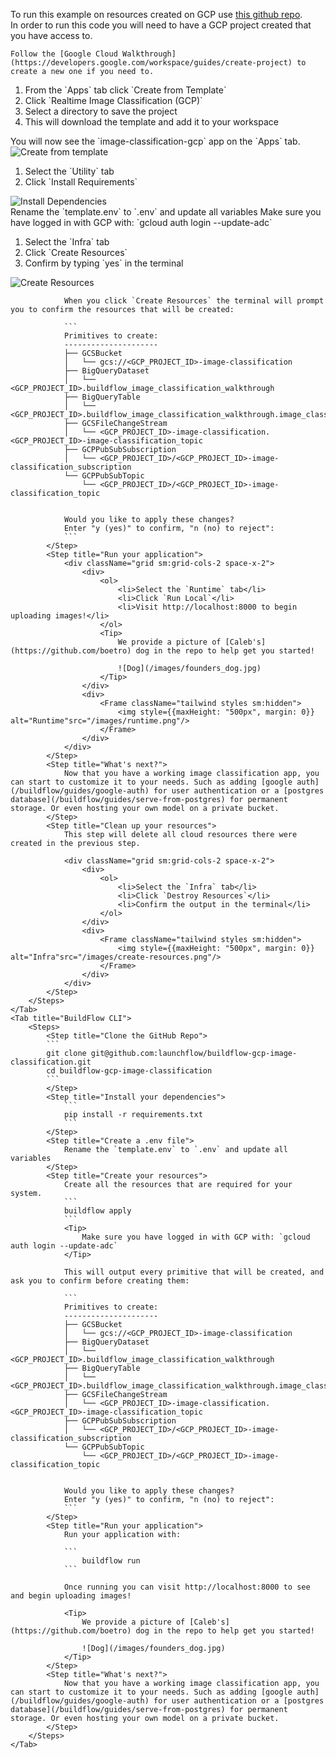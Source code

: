 To run this example on resources created on GCP use [this github repo](https://github.com/launchflow/buildflow-templates/tree/main/walkthroughs/realtime-image-classification-gcp).
<Note>    
    In order to run this code you will need to have a GCP project created that you have access to.

    Follow the [Google Cloud Walkthrough](https://developers.google.com/workspace/guides/create-project) to create a new one if you need to.
</Note>

<Tabs>
    <Tab title="LaunchFlow VS Code Extension">
        <Steps>
            <Step title="Create from Template">
                <div className="grid sm:grid-cols-2">
                    <div>
                        <ol>
                            <li>From the `Apps` tab click `Create from Template`</li>
                            <li>Click `Realtime Image Classification (GCP)`</li>
                            <li>Select a directory to save the project</li>
                            <li>This will download the template and add it to your workspace</li>
                        </ol>
                        <Tip>
                            You will now see the `image-classification-gcp` app on the `Apps` tab.
                        </Tip>
                    </div>
                    <div>
                        <Frame className="tailwind styles sm:hidden">
                            <img style={{maxHeight: "500px", margin: 0}} alt="Create from template"src="/images/gcp-template-image-class.png"/>
                        </Frame>
                    </div>
                </div>
            </Step>
            <Step title="Install your dependencies">
                <div className="grid sm:grid-cols-2">
                    <div>
                        <ol>
                            <li>Select the `Utility` tab</li>
                            <li>Click `Install Requirements`</li>
                        </ol>
                    </div>
                    <div>
                        <Frame className="tailwind styles sm:hidden">
                            <img style={{maxHeight: "500px", margin: 0}} alt="Install Dependencies"src="/images/install-requirements.png"/>
                        </Frame>
                    </div>
                </div>
            </Step>
            <Step title="Create a .env file">
                Rename the `template.env` to `.env` and update all variables
            </Step>
            <Step title="Create your resources">
                <Tip>
                    Make sure you have logged in with GCP with: `gcloud auth login --update-adc`
                </Tip>
                <div className="grid sm:grid-cols-2">
                    <div>
                        <ol>
                            <li>Select the `Infra` tab</li>
                            <li>Click `Create Resources`</li>
                            <li>Confirm by typing `yes` in the terminal</li>
                        </ol>
                    </div>
                    <div>
                        <Frame className="tailwind styles sm:hidden">
                            <img style={{maxHeight: "500px", margin: 0}} alt="Create Resources"src="/images/create-resources.png"/>
                        </Frame>
                    </div>
                </div>

                When you click `Create Resources` the terminal will prompt you to confirm the resources that will be created:

                ```
                Primitives to create:
                ---------------------
                ├── GCSBucket
                │   └── gcs://<GCP_PROJECT_ID>-image-classification
                ├── BigQueryDataset
                │   └── <GCP_PROJECT_ID>.buildflow_image_classification_walkthrough
                ├── BigQueryTable
                │   └── <GCP_PROJECT_ID>.buildflow_image_classification_walkthrough.image_classification
                ├── GCSFileChangeStream
                │   └── <GCP_PROJECT_ID>-image-classification.<GCP_PROJECT_ID>-image-classification_topic
                ├── GCPPubSubSubscription
                │   └── <GCP_PROJECT_ID>/<GCP_PROJECT_ID>-image-classification_subscription
                └── GCPPubSubTopic
                    └── <GCP_PROJECT_ID>/<GCP_PROJECT_ID>-image-classification_topic


                Would you like to apply these changes?
                Enter "y (yes)" to confirm, "n (no) to reject":
                ```
            </Step>
            <Step title="Run your application">
                <div className="grid sm:grid-cols-2 space-x-2">
                    <div>
                        <ol>
                            <li>Select the `Runtime` tab</li>
                            <li>Click `Run Local`</li>
                            <li>Visit http://localhost:8000 to begin uploading images!</li>
                        </ol>
                        <Tip>
                            We provide a picture of [Caleb's](https://github.com/boetro) dog in the repo to help get you started!

                            ![Dog](/images/founders_dog.jpg)
                        </Tip>
                    </div>
                    <div>
                        <Frame className="tailwind styles sm:hidden">
                            <img style={{maxHeight: "500px", margin: 0}} alt="Runtime"src="/images/runtime.png"/>
                        </Frame>
                    </div>
                </div>
            </Step>
            <Step title="What's next?">
                Now that you have a working image classification app, you can start to customize it to your needs. Such as adding [google auth](/buildflow/guides/google-auth) for user authentication or a [postgres database](/buildflow/guides/serve-from-postgres) for permanent storage. Or even hosting your own model on a private bucket.
            </Step>
            <Step title="Clean up your resources">
                This step will delete all cloud resources there were created in the previous step.

                <div className="grid sm:grid-cols-2 space-x-2">
                    <div>
                        <ol>
                            <li>Select the `Infra` tab</li>
                            <li>Click `Destroy Resources`</li>
                            <li>Confirm the output in the terminal</li>
                        </ol>
                    </div>
                    <div>
                        <Frame className="tailwind styles sm:hidden">
                            <img style={{maxHeight: "500px", margin: 0}} alt="Infra"src="/images/create-resources.png"/>
                        </Frame>
                    </div>
                </div>
            </Step>
        </Steps>
    </Tab> 
    <Tab title="BuildFlow CLI">
        <Steps>
            <Step title="Clone the GitHub Repo">
            ```
            git clone git@github.com:launchflow/buildflow-gcp-image-classification.git 
            cd buildflow-gcp-image-classification
            ```
            </Step>
            <Step title="Install your dependencies">
                ```
                pip install -r requirements.txt
                ```
            </Step>
            <Step title="Create a .env file">
                Rename the `template.env` to `.env` and update all variables
            </Step>
            <Step title="Create your resources">
                Create all the resources that are required for your system.
                ```
                buildflow apply
                ```
                <Tip>
                    Make sure you have logged in with GCP with: `gcloud auth login --update-adc`
                </Tip>

                This will output every primitive that will be created, and ask you to confirm before creating them:

                ```
                Primitives to create:
                ---------------------
                ├── GCSBucket
                │   └── gcs://<GCP_PROJECT_ID>-image-classification
                ├── BigQueryDataset
                │   └── <GCP_PROJECT_ID>.buildflow_image_classification_walkthrough
                ├── BigQueryTable
                │   └── <GCP_PROJECT_ID>.buildflow_image_classification_walkthrough.image_classification
                ├── GCSFileChangeStream
                │   └── <GCP_PROJECT_ID>-image-classification.<GCP_PROJECT_ID>-image-classification_topic
                ├── GCPPubSubSubscription
                │   └── <GCP_PROJECT_ID>/<GCP_PROJECT_ID>-image-classification_subscription
                └── GCPPubSubTopic
                    └── <GCP_PROJECT_ID>/<GCP_PROJECT_ID>-image-classification_topic


                Would you like to apply these changes?
                Enter "y (yes)" to confirm, "n (no) to reject":
                ```
            </Step>
            <Step title="Run your application">
                Run your application with:

                ```
                    buildflow run
                ```

                Once running you can visit http://localhost:8000 to see and begin uploading images!

                <Tip>
                    We provide a picture of [Caleb's](https://github.com/boetro) dog in the repo to help get you started!

                    ![Dog](/images/founders_dog.jpg)
                </Tip>
            </Step>
            <Step title="What's next?">
                Now that you have a working image classification app, you can start to customize it to your needs. Such as adding [google auth](/buildflow/guides/google-auth) for user authentication or a [postgres database](/buildflow/guides/serve-from-postgres) for permanent storage. Or even hosting your own model on a private bucket.
            </Step>
        </Steps>
    </Tab>
</Tabs>